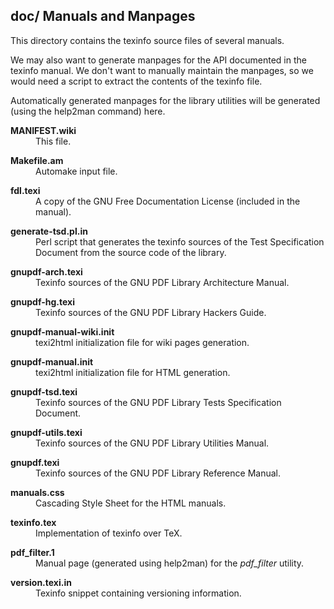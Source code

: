 =='''doc/''' Manuals and Manpages==

This directory contains the texinfo source files of several manuals.

We may also want to generate manpages for the API documented in the texinfo manual. We don't want to manually maintain the manpages, so we would need a script to extract the contents of the texinfo file.

Automatically generated manpages for the library utilities will be generated (using the help2man command) here.

; '''MANIFEST.wiki'''
: This file.

; '''Makefile.am'''
: Automake input file.

; '''fdl.texi'''
: A copy of the GNU Free Documentation License (included in the manual).

; '''generate-tsd.pl.in'''
: Perl script that generates the texinfo sources of the Test Specification Document from the source code of the library.

; '''gnupdf-arch.texi'''
: Texinfo sources of the GNU PDF Library Architecture Manual.

; '''gnupdf-hg.texi'''
: Texinfo sources of the GNU PDF Library Hackers Guide.

; '''gnupdf-manual-wiki.init'''
: texi2html initialization file for wiki pages generation.

; '''gnupdf-manual.init'''
: texi2html initialization file for HTML generation.

; '''gnupdf-tsd.texi'''
: Texinfo sources of the GNU PDF Library Tests Specification Document.

; '''gnupdf-utils.texi'''
: Texinfo sources of the GNU PDF Library Utilities Manual.

; '''gnupdf.texi'''
: Texinfo sources of the GNU PDF Library Reference Manual.

; '''manuals.css'''
: Cascading Style Sheet for the HTML manuals.

; '''texinfo.tex'''
: Implementation of texinfo over TeX.

; '''pdf_filter.1'''
: Manual page (generated using help2man) for the ''pdf_filter'' utility.

; '''version.texi.in'''
: Texinfo snippet containing versioning information.

